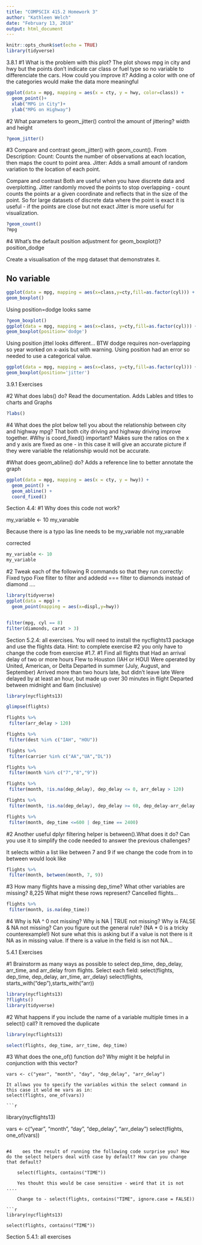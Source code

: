 ```yaml
---
title: "COMPSCIX 415.2 Homework 3"
author: "Kathleen Welch"
date: "February 13, 2018"
output: html_document
---
```


```r
knitr::opts_chunk$set(echo = TRUE)
library(tidyverse)
```
3.8.1
#1
What is the problem with this plot?
The plot shows mpg in city and hwy but the points don't indicate car class or fuel type so no variable to differenciate the cars.
How could you improve it?
  Adding a color with one of the categories would make the data more meaningful

```r

ggplot(data = mpg, mapping = aes(x = cty, y = hwy, color=class)) + 
  geom_point()+
  xlab("MPG in City")+
  ylab("MPG on Highway")

```

#2
What parameters to geom_jitter() control the amount of jittering?
width and height
```r
?geom_jitter()
```

#3
Compare and contrast geom_jitter() with geom_count().
From Description:
Count: Counts the number of observations at each location, then maps the count to point area. 
Jitter: Adds a small amount of random variation to the location of each point.

Compare and contrast 
Both are useful when you have discrete data and overplotting.  Jitter randomly moved the points to stop overlapping - count counts the points ar a given coordinate and reflects that in the size of the point.  So for large datasets of discrete data where the point is exact it is useful - if the points are close but not exact Jitter is more useful for visualization.

```r
?geom_count()
?mpg
```
#4
What’s the default position adjustment for geom_boxplot()? 
position_dodge


Create a visualisation of the mpg dataset that demonstrates it.

## No variable
```r
ggplot(data = mpg, mapping = aes(x=class,y=cty,fill=as.factor(cyl))) +
geom_boxplot()
```
Using position=dodge looks same

```r
?geom_boxplot()
ggplot(data = mpg, mapping = aes(x=class, y=cty,fill=as.factor(cyl))) +
geom_boxplot(position='dodge')
```
Using position jittel looks different...  BTW dodge requires non-overlapping so year worked on x-axis but with warning.  Using position had an error so needed to use a categorical value.
```r
ggplot(data = mpg, mapping = aes(x=class, y=cty,fill=as.factor(cyl))) +
geom_boxplot(position='jitter')
```
3.9.1 Exercises


#2    What does labs() do? Read the documentation.
Adds Lables and titles to charts and Graphs

```r
?labs()
```

#4 What does the plot below tell you about the relationship between city and highway mpg? 
That both city driving and highway driving improve together.
#Why is coord_fixed() important? 
Makes sure the ratios on the x and y axis are fixed as one - in this case it will give an accurate picture if they were variable the relationship would not be accurate.

#What does geom_abline() do?
Adds a reference line to better annotate the graph

```r

ggplot(data = mpg, mapping = aes(x = cty, y = hwy)) +
  geom_point() + 
  geom_abline() +
  coord_fixed()
```

Section 4.4: 
#1 Why does this code not work?

my_variable <- 10
my_varıable

Because there is a typo las line needs to be my_variable not my_varıable

corrected
```r
my_variable <- 10
my_variable
```


#2 Tweak each of the following R commands so that they run correctly:
Fixed typo 
Fixe fliter to filter and addedd ===
filter to diamonds instead of diamond ....

```r
library(tidyverse)
ggplot(data = mpg) +
  geom_point(mapping = aes(x=displ,y=hwy))


filter(mpg, cyl == 8)
filter(diamonds, carat > 3)

```

Section 5.2.4: all exercises. You will need to install the nycflights13 package and use the flights data. 
Hint: to complete exercise #2 you only have to change the code from exercise #1.7.
#1 Find all flights that
        Had an arrival delay of two or more hours
        Flew to Houston (IAH or HOU)
        Were operated by United, American, or Delta
        Departed in summer (July, August, and September)
        Arrived more than two hours late, but didn’t leave late
        Were delayed by at least an hour, but made up over 30 minutes in flight
        Departed between midnight and 6am (inclusive)

    
```r
library(nycflights13)

glimpse(flights)

```
```r
flights %>% 
 filter(arr_delay > 120)
```
```r
flights %>% 
 filter(dest %in% c("IAH", "HOU"))
```

```r
flights %>% 
 filter(carrier %in% c("AA","UA","DL"))
```
```r
flights %>% 
 filter(month %in% c("7","8","9"))
```
```r
flights %>% 
 filter(month, !is.na(dep_delay), dep_delay <= 0, arr_delay > 120)
```
```r
flights %>% 
 filter(month, !is.na(dep_delay), dep_delay >= 60, dep_delay-arr_delay > 30)
```
```r
flights %>% 
 filter(month, dep_time <=600 | dep_time == 2400)
```
#2 Another useful dplyr filtering helper is between().What does it do? Can you use it to simplify the code needed to answer the previous challenges?

It selects within a list like between 7 and 9 if we change the code from in to between would look like


```r
flights %>% 
 filter(month, between(month, 7, 9))
```


#3 How many flights have a missing dep_time? What other variables are missing?
8,225
What might these rows represent? Cancelled flights...
```r
flights %>% 
 filter(month, is.na(dep_time))
```
#4 Why is NA ^ 0 not missing? Why is NA | TRUE not missing? Why is FALSE & NA not missing? Can you figure out the general rule? (NA * 0 is a tricky counterexample!)
Not sure what this is asking but if a value is not there is it NA as in missing value.  If there is a value in the field is isn not NA...




5.4.1 Exercises

#1  Brainstorm as many ways as possible to select dep_time, dep_delay, arr_time, and arr_delay from flights.
Select each field:
select(flights, dep_time, dep_delay, arr_time, arr_delay)
select(flights, starts_with("dep"),starts_with("arr))

```r
library(nycflights13)
?flights()
library(tidyverse)

```
#2    What happens if you include the name of a variable multiple times in a select() call?
It removed the duplicate
```r
library(nycflights13)

select(flights, dep_time, arr_time, dep_time)
```

#3    What does the one_of() function do? Why might it be helpful in conjunction with this vector?

    vars <- c("year", "month", "day", "dep_delay", "arr_delay")
    
    It allows you to specify the variables within the select command in this case it wold me vars as in:
    select(flights, one_of(vars))
    
    ```r
library(nycflights13)
   
vars <- c("year", "month", "day", "dep_delay", "arr_delay")
select(flights,  one_of(vars))
```

#4    oes the result of running the following code surprise you? How do the select helpers deal with case by default? How can you change that default?

    select(flights, contains("TIME"))
    
    Yes thouht this would be case sensitive - weird that it is not ....
    
    Change to - select(flights, contains("TIME", ignore.case = FALSE))
    
```r
library(nycflights13)

select(flights, contains("TIME"))
```

Section 5.4.1: 
all exercises